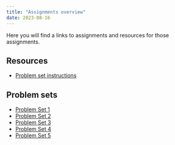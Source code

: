 ```yaml
---
title: "Assignments overview"
date: 2023-08-16
---
```



Here you will find a links to assignments and resources for those assignments. 


## Resources

- [Problem set instructions](problem-sets.qmd)

## Problem sets

- [Problem Set 1](01_problem_set.qmd)
- [Problem Set 2](02_problem_set.qmd)
- [Problem Set 3](03_problem_set.qmd)
- [Problem Set 4](04_problem_set.qmd)
- [Problem Set 5](05_problem_set.qmd)

